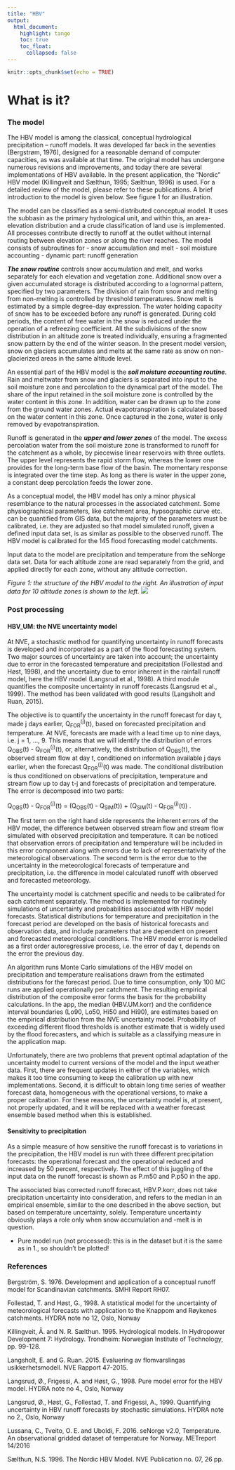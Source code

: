 ```yaml
---
title: "HBV"
output: 
  html_document:
    highlight: tango
    toc: true
    toc_float:
      collapsed: false
---
```


```r
knitr::opts_chunk$set(echo = TRUE)
```


# What is it?
### The model

The HBV model is among the classical, conceptual hydrological precipitation – runoff models. It was developed far back in the seventies (Bergstrøm, 1976), designed for a reasonable demand of computer capacities, as was available at that time. The original model has undergone numerous revisions and improvements, and today there are several implementations of HBV available. In the present application, the “Nordic” HBV model (Killingveit and Sælthun, 1995; Sælthun, 1996) is used. For a detailed review of the model, please refer to these publications. A brief introduction to the model is given below. See figure 1 for an illustration.

The model can be classified as a semi-distributed conceptual model. It uses the subbasin as the primary hydrological unit, and within this, an area-elevation distribution and a crude classification of land use is implemented. All processes contribute directly to runoff at the outlet without internal routing between elevation zones or along the river reaches. The model consists of subroutines for 
-	snow accumulation and melt 
-	soil moisture accounting
-	dynamic part: runoff generation

***The snow routine*** controls snow accumulation and melt, and works separately for each elevation and vegetation zone. Additional snow over a given accumulated storage is distributed according to a lognormal pattern, specified by two parameters. The division of rain from snow and melting from non-melting is controlled by threshold temperatures. Snow melt is estimated by a simple degree-day expression. The water holding capacity of snow has to be exceeded before any runoff is generated. During cold periods, the content of free water in the snow is reduced under the operation of a refreezing coefficient. All the subdivisions of the snow distribution in an altitude zone is treated individually, ensuring a fragmented snow pattern by the end of the winter season. In the present model version, snow on glaciers accumulates and melts at the same rate as snow on non-glacierized areas in the same altitude level.

An essential part of the HBV model is the ***soil moisture accounting routine***. Rain and meltwater from snow and glaciers is separated into input to the soil moisture zone and percolation to the dynamical part of the model. The share of the input retained in the soil moisture zone is controlled by the water content in this zone. In addition, water can be drawn up to the zone from the ground water zones. Actual evapotranspiration is calculated based on the water content in this zone. Once captured in the zone, water is only removed by evapotranspiration.

Runoff is generated in the ***upper and lower zones*** of the model. The excess percolation water from the soil moisture zone is transformed to runoff for the catchment as a whole, by piecewise linear reservoirs with three outlets. The upper level represents the rapid storm flow, whereas the lower one provides for the long-term base flow of the basin. The momentary response is integrated over the time step. As long as there is water in the upper zone, a constant deep percolation feeds the lower zone.

As a conceptual model, the HBV model has only a minor physical resemblance to the natural processes in the associated catchment. Some physiographical parameters, like catchment area, hypsographic curve etc. can be quantified from GIS data, but the majority of the parameters must be calibrated, i.e. they are adjusted so that model simulated runoff, given a defined input data set, is as similar as possible to the observed runoff. The HBV model is calibrated for the 145 flood forecasting model catchments.

Input data to the model are precipitation and temperature from the seNorge data set. Data for each altitude zone are read separately from the grid, and applied directly for each zone, without any altitude correction.

*Figure 1: the structure of the HBV model to the right. An illustration of input data for 10 altitude zones is shown to the left.* ![](images/HBV_struktur.JPG)

### Post processing
#### HBV_UM: the NVE uncertainty model

At NVE, a stochastic method for quantifying uncertainty in runoff forecasts is developed and incorporated as a part of the flood forecasting system. Two major sources of uncertainty are taken into account; the uncertainty due to error in the forecasted temperature and precipitation (Follestad and Høst, 1998), and the uncertainty due to error inherent in the rainfall runoff model, here the HBV model (Langsrud et al., 1998). A third module quantifies the composite uncertainty in runoff forecasts (Langsrud et al., 1999). The method has been validated with good results (Langsholt and Ruan, 2015).

The objective is to quantify the uncertainty in the runoff forecast for day t, made j days earlier, Q<sub>FOR</sub><sup>(j)</sup>(t), based on forecasted precipitation and temperature. At NVE, forecasts are made with a lead time up to nine days, i.e. j = 1, …, 9. This means that we will identify the distribution of errors Q<sub>OBS</sub>(t) - Q<sub>FOR</sub><sup>(j)</sup>(t), or, alternatively, the distribution of Q<sub>OBS</sub>(t), the observed stream flow at day t, conditioned on information available j days earlier, when the forecast Q<sub>FOR</sub><sup>(j)</sup>(t) was made. The conditional distribution is thus conditioned on observations of precipitation, temperature and stream flow up to day t-j and forecasts of precipitation and temperature. The error is decomposed into two parts:

Q<sub>OBS</sub>(t) - Q<sub>FOR</sub><sup>(j)</sup>(t) = (Q<sub>OBS</sub>(t) - Q<sub>SIM</sub>(t)) + (Q<sub>SIM</sub>(t) - Q<sub>FOR</sub><sup>(j)</sup>(t)) .

The first term on the right hand side represents the inherent errors of the HBV model, the difference between observed stream flow and stream flow simulated with observed precipitation and temperature. It can be noticed that observation errors of precipitation and temperature will be included in this error component along with errors due to lack of representativity of the meteorological observations. The second term is the error due to the uncertainty in the meteorological forecasts of temperature and precipitation, i.e. the difference in model calculated runoff with observed and forecasted meteorology.

The uncertainty model is catchment specific and needs to be calibrated for each catchment separately. The method is implemented for routinely simulations of uncertainty and probabilities associated with HBV model forecasts. Statistical distributions for temperature and precipitation in the forecast period are developed on the basis of historical forecasts and observation data, and include parameters that are dependent on present and forecasted meteorological conditions. The HBV model error is modelled as a first order autoregressive process, i.e. the error of day t, depends on the error the previous day.

An algorithm runs Monte Carlo simulations of the HBV model on precipitation and temperature realisations drawn from the estimated distributions for the forecast period. Due to time consumption, only 100 MC runs are applied operationally per catchment. The resulting empirical distribution of the composite error forms the basis for the probability calculations. In the app, the median (HBV.UM.korr) and the confidence interval boundaries (Lo90, Lo50, Hi50 and Hi90), are estimates based on the empirical distribution from the NVE uncertainty model. Probability of exceeding different flood thresholds is another estimate that is widely used by the flood forecasters, and which is suitable as a classifying measure in the application map.

Unfortunately, there are two problems that prevent optimal adaptation of the uncertainty model to current versions of the model and the input weather data. First, there are frequent updates in either of the variables, which makes it too time consuming to keep the calibration up with new implementations. Second, it is difficult to obtain long time series of weather forecast data, homogeneous with the operational versions, to make a proper calibration. For these reasons, the uncertainty model is, at present, not properly updated, and it will be replaced with a weather forecast ensemble based method when this is established.

#### Sensitivity to precipitation

As a simple measure of how sensitive the runoff forecast is to variations in the precipitation, the HBV model is run with three different precipitation forecasts: the operational forecast and the operational reduced and increased by 50 percent, respectively. The effect of this juggling of the input data on the runoff forecast is shown as P.m50 and P.p50 in the app. 

The associated bias corrected runoff forecast, HBV.P.korr, does not take precipitation uncertainty into consideration, and refers to the median in an empirical ensemble, similar to the one described in the above section, but based on temperature uncertainty, solely. Temperature uncertainty obviously plays a role only when snow accumulation and -melt is in question.

 * Pure model run (not processed): this is in the dataset but it is the same as in 1., so shouldn't be plotted!

### References

Bergström, S. 1976. Development and application of a conceptual runoff model for Scandinavian catchments. SMHI Report RH07. 

Follestad, T. and Høst, G., 1998. A statistical model for the uncertainty of meteorological forecasts with application to the Knappom and Røykenes catchments. HYDRA note no 12, Oslo, Norway

Killingveit, Å. and N. R. Sælthun. 1995. Hydrological models. In Hydropower Development 7: Hydrology. Trondheim: Norwegian Institute of Technology, pp. 99-128.

Langsholt, E. and G. Ruan. 2015. Evaluering av flomvarslingas usikkerhetsmodell. NVE Rapport 47-2015.

Langsrud, Ø., Frigessi, A. and Høst, G., 1998. Pure model error for the HBV model. HYDRA note no 4., Oslo, Norway

Langsrud, Ø., Høst, G., Follestad, T. and Frigessi, A., 1999. Quantifying uncertainty in HBV runoff forecasts by stochastic simulations. HYDRA note no 2., Oslo, Norway

Lussana, C., Tveito, O. E. and Uboldi, F. 2016. seNorge v2.0, Temperature. An observational gridded dataset of temperature for Norway. METreport 14/2016

Sælthun, N.S. 1996. The Nordic HBV Model. NVE Publication no. 07, 26 pp.




